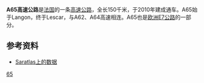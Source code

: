 '''A65高速公路'''是[[法国|法国]]的一条[[高速公路|高速公路]]，全长150千米，于2010年建成通车。A65始于Langon，终于Lescar，与A62、A64高速相连。A65也是[[欧洲E7公路|欧洲E7公路]]的一部分。

==参考资料==
*[http://saratlas.free.fr/index.php?page=autoroute&route=a65&lang=fr Saratlas上的数据]{{Wayback|url=http://saratlas.free.fr/index.php?page=autoroute&route=a65&lang=fr |date=20120205201714 }}{{fr}}

{{法国高速公路}}
[[Category:法国高速公路|65]]